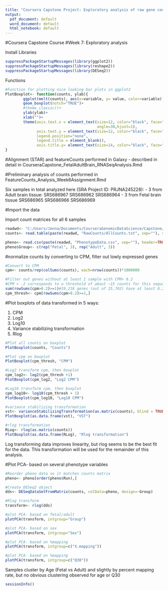 ---
title: "Coursera Capstone Project: Exploratory analysis of raw gene counts"
output:
  pdf_document: default
  word_document: default
  html_notebook: default
---

#Coursera Capstone Course
#Week 7: Exploratory analysis

Install Libraries
```{r}
suppressPackageStartupMessages(library(ggplot2))
suppressPackageStartupMessages(library(reshape2))
suppressPackageStartupMessages(library(DESeq2))
```

Functions
```{r}
#Function for plotting nice looking bar plots in ggplot2
PlotBoxplot<- function(counts, ylab){
        ggplot(melt(counts), aes(x=variable, y= value, color=variable))+
        geom_boxplot(notch="TRUE")+
        #theme_classic()+
        ylab(ylab)+
        xlab("")+
        theme(axis.text.x = element_text(size=12, color="black", face="bold",
                                         angle=30,hjust=1),
              axis.text.y = element_text(size=12, color="black", face="bold"),
              legend.position="none",
              legend.title = element_blank(),
              axis.title.y= element_text(size=14, color="black", face="bold"))
}

```


#Alignment (STAR) and featureCounts performed in Galaxy - described in detail in CourseraCapstone_FetalAdultBrain_RNASeqAnalysis.Rmd

#Preliminary analysis of counts performed in FeatureCounts_Analysis_Week6Assignment.Rmd

Six samples in total analyzed here (SRA Project ID: PRJNA245228):
        - 3 from Adult brain tissue:
                SRS686967
                SRS686962
                SRS686964
        - 3 from Fetal brain tissue
                SRS686965
                SRS686966
                SRS686969 


#Import the data

Import count matrices for all 6 samples
```{r}
readwd<- "C:/Users/Jenna/Documents/CourseraGenomicDataScience/Capstone/"
counts<- read.table(paste(readwd, "RawCounts/AllCounts.txt", sep=""), sep="\t", header=TRUE, row.names = "Geneid")

pheno<- read.csv(paste(readwd, "PhenotypeData.csv", sep=""), header=TRUE, row.names="SampleID")
pheno$Group<- c(rep("Fetal", 3), rep("Adult", 3))
```

#normalize counts by converting to CPM, filter out lowly expressed genes
```{r}
#Convert to CPM
cpm<- counts/rep(colSums(counts), each=nrow(counts))*1000000

#Filter out genes without at least 1 sample with CPM> 0.2
#CPM > .2 corresponds to a threshold of about ~15 counts for this sequencing depth
sum(rowSums(cpm>0.2)>=1)#19,218 genes (out of 25,702) have at least 0.2 CPM in 1 sample
cpm_thresh<- cpm[rowSums(cpm>0.2)>=1,]

```

#Plot boxplots of data transformed in 5 ways:

1) CPM
2) Log2
3) Log10
4) Variance stabilizing transformation
5) Rlog

```{r}
#Plot all counts on boxplot
PlotBoxplot(counts, "Counts")
```


```{r}
#Plot cpm on boxplot
PlotBoxplot(cpm_thresh, "CPM")
```

```{r}
#Log2 transform cpm, then boxplot
cpm_log2<- log2(cpm_thresh +1)
PlotBoxplot(cpm_log2, "Log2 CPM")
```

```{r}
#Log10 transform cpm, then boxplot
cpm_log10<- log10(cpm_thresh + 1)
PlotBoxplot(cpm_log10, "Log10 CPM")
```

```{r}
#variance stabilizing transformation
vst<- varianceStabilizingTransformation(as.matrix(counts), blind = TRUE, fitType = "parametric")
PlotBoxplot(as.data.frame(vst), "VST")
```


```{r}
#rlog transformation
RLog<- rlog(as.matrix(counts))
PlotBoxplot(as.data.frame(RLog), "Rlog transformation")
```

Log transforming data improves linearity, but rlog seems to be the best fit for the data. This transformation will be used for the remainder of this analysis.

#Plot PCA- based on several phenotype variables
```{r}
#Reorder pheno data so it matches counts matrix
pheno<- pheno[order(pheno$Run),]

#Create DESeq2 object
dds<- DESeqDataSetFromMatrix(counts, colData=pheno, design=~Group)

#Rlog transform
transform<- rlog(dds)

#plot PCA- based on fetal/adult
plotPCA(transform, intgroup="Group")
```

```{r}
#plot PCA- based on sex
plotPCA(transform, intgroup="Sex")
```

```{r}
#plot PCA- based on %mapping
plotPCA(transform, intgroup=c("X.mapping"))
```

```{r}
#plot PCA- based on %mapping
plotPCA(transform, intgroup=c("Q30"))
```


Samples cluster by Age (Fetal vs Adult) and slightly by percent mapping rate, but no obvious clustering observed for age or Q30

```{r}
sessionInfo()
```

